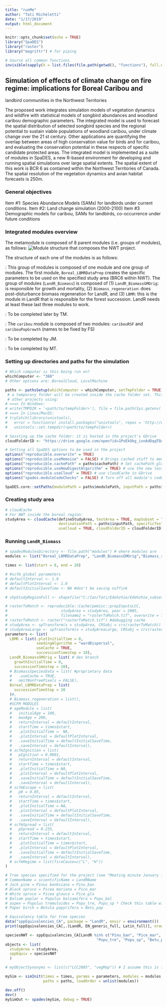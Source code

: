 ```yaml
---
title: "runMe"
author: "Tati Micheletti"
date: "1/17/2019"
output: html_document
---
```


```r
knitr::opts_chunk$set(echo = TRUE)
library("SpaDES")
library("raster")
library("magrittr") # for piping

# Source all common functions
invisible(sapply(X = list.files(file.path(getwd(), "functions"), full.names = TRUE), FUN = source))
```

## Simulation of effects of climate change on fire regime: implications for Boreal Caribou and
landbird communities in the Northwest Territories

The proposed work integrates simulation models of vegetation dynamics and wildfire with 
statistical models of songbird abundances and woodland caribou demographic parameters. The
integrated model is used to forecast the spatial distribution of selected songbird species and
the regional potential to sustain viable populations of woodland caribou, under climate change
over the 21 st century. Other applications are quantifying the overlap
between areas of high conservation value for birds and for caribou, and evaluating the
conservation potential in these respects of specific candidate protected areas. The integrated
model is implemented as a suite of modules in SpaDES, a new R-based environment for
developing and running spatial simulations over large spatial extents. The spatial extent of this
work is BCR 6 as contained within the Northwest Territories of Canada. The spatial resolution of 
the vegetation dynamics and avian habitat forecasts is 250m.

### General objectives

Item #1: Species Abundance Models (SAMs) for landbirds under current conditions.
Item #2: Land change simulation (2000-2100)
Item #3 Demographic models for caribou, SAMs for landbirds, co-occurrence under future
conditions

### Integrated modules overview

The metamodule is composed of 8 parent modules (i.e. groups of modules), as follows:
![Module structure that composes the NWT project.](https://github.com/tati-micheletti/NWT/raw/master/inputs/ModelStructure_2.jpg)

The structure of each one of the modules is as follows:

\textcolor{blue}{LandR}: This group of modules is composed of one module and one group of modules. The first module, `Boreal_LBMRDataPrep` creates the specific parameters to be used on the specified study area (BRC6 within NWT). The group of modules (`LandR_Biomass`) is composed of (1) `LandR_BiomassGMOrig`: is responsible for growth and mortality, (2) `Biomass_regeneration`: does post-disturbance biomass regeneration for LandR, and (3) `LBMR`: this is the module in LandR that is responsible for the forest succession. LandR needs at least these last three modules to work.

\textcolor{blue}{birdsNWT}: To be completed later by TM.

\textcolor{blue}{caribou}: The `caribou` module is composed of two modules: `caribouRSF` and `caribouPopGrowth` (names to be fixed by FS) 

\textcolor{blue}{FireSense}: To be completed by JM.

\textcolor{blue}{anthropogenic}: To be completed by MT.

### Setting up directories and paths for the simulation

```r

# Which computer is this being run on?
whichComputer <- "388"
# Other options are: BorealCloud, LocalMachine

paths <- pathsSetup(whichComputer = whichComputer, setTmpFolder = TRUE) # If setTmpFolder == TRUE, 
 # a temporary folder will be created inside the cache folder set. This can/should be changed later for 
 # other projects using:
# ===> In Windows:
# write(TMPDIR = '<path/to/tempFolder>'), file = file.path(Sys.getenv('R_USER'), '.Renviron'))
# ===> In Linux/MacOS:
# tryCatch(library(unixtools),
#   error = function(e) install.packages("unixtools", repos = 'http://www.rforge.net/'))
#   unixtools::set.tempdir(<path/to/tempFolder>)

# Sessting up the cache folder: it is hosted in the project's GDrive
cloudFolderID <- "https://drive.google.com/open?id=1PoEkOkg_ixnAdDqqTQcun77nUvkEHDc0"

# Setting all SpaDES options to be used in the project
options("reproducible.overwrite" = TRUE)
options("reproducible.useMemoise" = FALSE) # Brings cached stuff to memory during the second run
options("reproducible.cachePath" = paths$cachePath) # Set cachePath globally
options("reproducible.useNewDigestAlgorithm" = TRUE) # use the new less strict hashing algo
options("reproducible.useCloud" = TRUE) # use cloudCache in GDrive
options("spades.moduleCodeChecks" = FALSE) # Turn off all module's code checking

SpaDES.core::setPaths(modulePath = paths$modulePath, inputPath = paths$inputPath, outputPath = paths$outputPath, cachePath = paths$cachePath)

```

### Creating study area
```r
# cloudCache
# For NWT inside the boreal region:
studyArea <- cloudCache(defineStudyArea, testArea = TRUE, mapSubset = "Northwest Territories",
                        destinationPath = paths$inputPath, specificTestArea = "BCR6",
                        useCloud = TRUE, cloudFolderID = cloudFolderID) %>%  rgeos::gUnaryUnion()

```

### Running `LandR_Biomass`

```r

# spadesModulesDirectory <- file.path("modules") # where modules are
modules <- list("Boreal_LBMRDataPrep", "LandR_BiomassGMOrig","Biomass_regeneration", "LBMR")

times <- list(start = 0, end = 20)

# #scfm global parameters
# defaultInterval <- 1.0
# defaultPlotInterval <- 1.0
# defaultInitialSaveTime <- NA #don't be saving nuffink

# shpStudyRegionFull <- shapefile("C:/Ian/Tati/Edehzhie/Edehzhie_subset.shp")

# rasterToMatch <- reproducible::Cache(pemisc::prepInputsLCC, 
#                        studyArea = studyArea, year = 2005, 
#                        filename2 = "rasterToMatch.tif", overwrite = TRUE)
# rasterToMatch <- raster("rasterToMatch.tif") #debugging cache
# studyArea <- spTransform(x = studyArea, CRSobj = crs(rasterToMatch))
# studyAreaLarge <- spTransform(x = studyAreaLarge, CRSobj = crs(rasterToMatch))
parameters <- list(
  LBMR = list(.plotInitialTime = 0,
              seedingAlgorithm = "wardDispersal",
              useCache = TRUE,
              successionTimestep = 10), 
  LandR_BiomassGMOrig = list( # dev branch
    growthInitialTime = 0,
    successionTimestep = 10),
  # BiomassSpeciesData = list( #proprietary data
  #   .useCache = TRUE,
  #   omitNonTreePixels = FALSE),
  Boreal_LBMRDataPrep = list(
    successionTimeStep = 10
  )#,
  # Biomass_regeneration = list(),
  #SCFM MODULES
  # ageModule = list(
  #   initialAge = 100,
  #   maxAge = 200,
  #   returnInterval = defaultInterval,
  #   startTime = times$start,
  #   .plotInitialTime =  NA,
  #   .plotInterval = defaultPlotInterval,
  #   .saveInitialTime = defaultInitialSaveTime,
  #   .saveInterval = defaultInterval),
  # scfmIgnition = list(
  #   pIgnition = 0.0001,
  #   returnInterval = defaultInterval,
  #   startTime = times$start,
  #   .plotInitialTime = NA,
  #   .plotInterval = defaultPlotInterval,
  #   .saveInitialTime = defaultInitialSaveTime,
  #   .saveInterval = defaultInterval),
  # scfmEscape = list(
  #   p0 = 0.05,
  #   returnInterval = defaultInterval,
  #   startTime = times$start,
  #   .plotInitialTime = NA,
  #   .plotInterval = defaultPlotInterval,
  #   .saveInitialTime = defaultInitialSaveTime,
  #   .saveInterval = defaultInterval),
  # scfmSpread = list(
  #   pSpread = 0.235,
  #   returnInterval = defaultInterval,
  #   startTime = times$start,
  #   .plotInitialTime = times$start,
  #   .plotInterval = defaultPlotInterval,
  #   .saveInitialTime = defaultInitialSaveTime,
  #   .saveInterval = defaultInterval),
  # scfmRegime = list(fireCause=c("L", "H"))
)

# Tree species specified for the project (see "Meeting minute January 16th, 2019" from Google Drive)
# CommonName = scientificName = LandRName
# Jack pine = Pinus banksiana = Pinu_ban
# Black spruce = Picea mariana = Pice_mar
# White spruce = Picea glauca = Pice_gla
# Balsam poplar = Populus balsamifera = Popu_bal
# aspen = Populus tremuloides = Popu_tre, Popu_sp * Check this table with Steve
# Paper birch = Betula papyrifera = Betu_pap

# Equivalency table for tree species
data("sppEquivalencies_CA", package = "LandR", envir = environment())
print(sppEquivalencies_CA[,.(LandR, EN_generic_full, Latin_full)], nrow = nrow(sppEquivalencies_CA))

speciesNWT <- sppEquivalencies_CA[LandR %in% c("Pinu_ban", "Pice_mar", "Pice_gla", "Popu_bal",
                                         "Popu_tre", "Popu_sp", "Betu_pap")]
objects <- list(
  studyArea = studyArea,
  sppEquiv = speciesNWT
  )

# myObjectSynonyms <- list(c("LCC2005", "vegMap")) # I assume this is for SCFM ~TM

mySim <- simInit(times = times, params = parameters, modules = modules, objects = objects,
                 paths = paths, loadOrder = unlist(modules))

dev.off()
dev() 
mySimOut <- spades(mySim, debug = TRUE)
```


